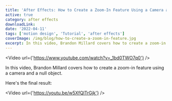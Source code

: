 ```yaml
---
title: 'After Effects: How to Create a Zoom-In Feature Using a Camera and a Null Object'
active: true
category: after effects
downloadLink:
date: '2022-04-11'
tags: ['motion design', 'Tutorial', 'after effects']
coverImage: /img/blog/how-to-create-a-zoom-in-feature.jpg
excerpt: In this video, Brandon Millard covers how to create a zoom-in feature using a camera and a null object.
---
```

<Video url={'https://www.youtube.com/watch?v=_1bd0TWO7q0'} />

In this video, Brandon Millard covers how to create a zoom-in feature using a camera and a null object.

Here's the final result: 

<Video url={'https://youtu.be/w5XfQlTrGjk'} />
